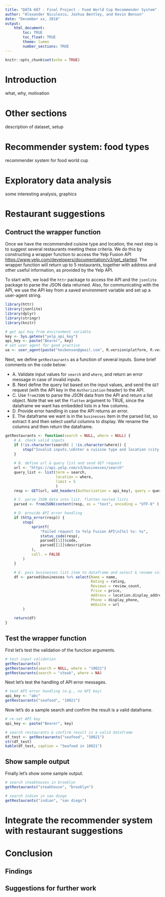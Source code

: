 ---
title: "DATA 607 - Final Project - Food World Cup Recommender System"
author: "Alexander Niculescu, Joshua Bentley, and Kevin Benson"
date: "December xx, 2018"
output: 
    html_document:
        toc: TRUE
        toc_float: TRUE
        theme: lumen
        number_sections: TRUE
---

```{r setup, include = FALSE}
knitr::opts_chunk$set(echo = TRUE)
```

# Introduction

what, why, motivation

# Other sections

description of dataset, setup

# Recommender system: food types

recommender system for food world cup

# Exploratory data analysis

some interesting analysis, graphics

# Restaurant suggestions

## Contruct the wrapper function

Once we have the recommended cuisine type and location, the next step is to suggest several restaurants meeting these criteria.  We do this by constructing a wrapper function to access the Yelp Fusion API <https://www.yelp.com/developers/documentation/v3/get_started>.  The wrapper function will return up to 5 restaurants, together with address and other useful information, as provided by the Yelp API.

To start with, we load the `httr` package to access the API and the `jsonlite` package to parse the JSON data returned.  Also, for communicating with the API, we use the API key from a saved environment variable and set up a user-agent string.

```{r message = FALSE}
library(httr)
library(jsonlite)
library(dplyr)
library(stringr)
library(knitr)

# get api key from environment variable
key <- Sys.getenv("yelp_api_key")
api_key <- paste("Bearer", key)
# set user agent for good practice
ua <- user_agent(paste("kecbenson@gmail.com", R.version$platform, R.version$version.string))
```

Next, we define `getRestaurants` as a function of several inputs.  Some brief comments on the code below:

* A. Validate input values for `search` and `where`, and return an error message in case of invalid inputs.  
* B. Next define the query list based on the input values, and send the `GET` request (with the API key in the `Authorization` header) to the API.
* C. Use `fromJSON` to parse the JSON data from the API and return a list object.  Note that we set the `flatten` argument to TRUE, since the dataframe we want has embedded lists in a few columns.
* D. Provide error handling in case the API returns an error.
* E. The dataframe we want is in the `businesses` item in the parsed list, so extract it and then select useful columns to display.  We rename the columns and then return the dataframe.

```{r}
getRestaurants <- function(search = NULL, where = NULL) {
    # A. check valid inputs
    if (!is.character(search) | !is.character(where)) {
        stop("Invalid inputs.\nEnter a cuisine type and location (city, neighborhood, or zip code).")
    }
    
    # B. define url & query list and send GET request 
    url <- "https://api.yelp.com/v3/businesses/search"
    query_list <- list(term = search, 
                       location = where,
                       limit = 5
                       ) 
    resp <- GET(url, add_headers(Authorization = api_key), query = query_list, ua) 

    # C. parse JSON data into list, flatten nested lists
    parsed <- fromJSON(content(resp, as = "text", encoding = "UTF-8" ), flatten = TRUE)

    # D. provide API error handling 
    if (http_error(resp)) {
        stop(
            sprintf(
                "Failed request to Yelp Fusion API\n[%s] %s: %s",
                status_code(resp),
                parsed[[1]]$code,
                parsed[[1]]$description
            ),
            call. = FALSE
        )
    }

    # E. pass businesses list item to dataframe and select & rename columns   
    df <- parsed$businesses %>% select(Name = name, 
                                       Rating = rating,
                                       Reviews = review_count,
                                       Price = price,
                                       Address = location.display_address,
                                       Phone = display_phone,
                                       Website = url
        )
    
    return(df)
}
```

## Test the wrapper function

First let's test the validation of the function arguments.

```{r error = TRUE}
# test input validation
getRestaurants()
getRestaurants(search = NULL, where = "10021")
getRestaurants(search = "steak", where = NA)
```

Next let's test the handling of API error messages.

```{r error = TRUE}
# test API error handling (e.g., no API key)
api_key <- "abc"
getRestaurants("seafood", "10021")
```

Now let's do a sample search and confirm the result is a valid dataframe.

```{r error = TRUE}
# re-set API key
api_key <- paste("Bearer", key)

# search restaurants & confirm result is a valid dataframe
df_test <- getRestaurants("seafood", "10021") 
str(df_test)
kable(df_test, caption = "Seafood in 10021")
```

## Show sample output

Finally let's show some sample output.

``` {r cache = FALSE}
# search steakhouses in brooklyn
getRestaurants("steakhouse", "brooklyn")

# search indian in san diego
getRestaurants("indian", "san diego")
```

# Integrate the recommender system with restaurant suggestions

# Conclusion

## Findings

## Suggestions for further work



